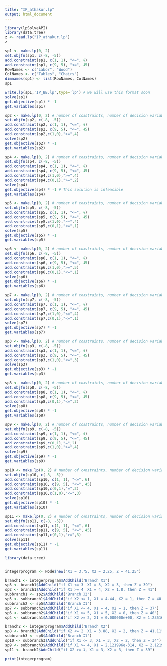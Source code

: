 ```yaml
---
title: "IP_athakur.lp"
output: html_document
---
```


```r
library(lpSolveAPI)
library(data.tree)
z <- read.lp("IP_athakur.lp")
z
```

```r
sp1 <- make.lp(0, 2)
set.objfn(sp1, c(-8, -5))
add.constraint(sp1, c(1, 1), "<=", 6)
add.constraint(sp1, c(9, 5), "<=", 45)
RowNames <- c("Labor", "Wood")
ColNames <- c("Tables", "Chairs")
dimnames(sp1) <- list(RowNames, ColNames)
sp1
```

```r
write.lp(sp1,'IP_BB.lp',type='lp') # we will use this format soon
solve(sp1)
get.objective(sp1) * -1
get.variables(sp1)
```

```r
sp2 <- make.lp(0, 2) # number of constraints, number of decision variables
set.objfn(sp2, c(-8, -5))
add.constraint(sp2, c(1, 1), "<=", 6)
add.constraint(sp2, c(9, 5), "<=", 45)
add.constraint(sp2,c(1,0),">=",4)
solve(sp2)
get.objective(sp2) * -1
get.variables(sp2)
```
```r
sp4 <- make.lp(0, 2) # number of constraints, number of decision variables
set.objfn(sp4, c(-8, -5))
add.constraint(sp4, c(1, 1), "<=", 6)
add.constraint(sp4, c(9, 5), "<=", 45)
add.constraint(sp4,c(1,0),">=",4)
add.constraint(sp4,c(0,1),">=",2)
solve(sp4)
get.objective(sp4) * -1 # This solution is infeasible
get.variables(sp4)
```
```r
sp5 <- make.lp(0, 2) # number of constraints, number of decision variables
set.objfn(sp5, c(-8, -5))
add.constraint(sp5, c(1, 1), "<=", 6)
add.constraint(sp5, c(9, 5), "<=", 45)
add.constraint(sp5,c(1,0),">=",4)
add.constraint(sp5,c(0,1),"<=",1)
solve(sp5)
get.objective(sp5) * -1 
get.variables(sp5)
```

```r
sp6 <- make.lp(0, 2) # number of constraints, number of decision variables
set.objfn(sp6, c(-8, -5))
add.constraint(sp6, c(1, 1), "<=", 6)
add.constraint(sp6, c(9, 5), "<=", 45)
add.constraint(sp6,c(1,0),">=",5)
add.constraint(sp6,c(0,1),"<=",1)
solve(sp6)
get.objective(sp6) * -1 
get.variables(sp6)
```

```r
sp7 <- make.lp(0, 2) # number of constraints, number of decision variables
set.objfn(sp7, c(-8, -5))
add.constraint(sp7, c(1, 1), "<=", 6)
add.constraint(sp7, c(9, 5), "<=", 45)
add.constraint(sp7,c(1,0),"<=",4)
add.constraint(sp7,c(0,1),"<=",1)
solve(sp7)
get.objective(sp7) * -1 
get.variables(sp7)
```
```r
sp3 <- make.lp(0, 2) # number of constraints, number of decision variables
set.objfn(sp3, c(-8, -5))
add.constraint(sp3, c(1, 1), "<=", 6)
add.constraint(sp3, c(9, 5), "<=", 45)
add.constraint(sp3,c(1,0),"<=",3)
solve(sp3)
get.objective(sp3) * -1
get.variables(sp3)
```

```r
sp8 <- make.lp(0, 2) # number of constraints, number of decision variables
set.objfn(sp8, c(-8, -5))
add.constraint(sp8, c(1, 1), "<=", 6)
add.constraint(sp8, c(9, 5), "<=", 45)
add.constraint(sp8,c(0,1),"<=",2)
solve(sp8)
get.objective(sp8) * -1
get.variables(sp8)
```

```r
sp9 <- make.lp(0, 2) # number of constraints, number of decision variables
set.objfn(sp9, c(-8, -5))
add.constraint(sp9, c(1, 1), "<=", 6)
add.constraint(sp9, c(9, 5), "<=", 45)
add.constraint(sp9,c(0,1),"=",2)
add.constraint(sp9,c(1,0),">=",4)
solve(sp9)
get.objective(sp9) * -1
get.variables(sp9)
```
```r
sp10 <- make.lp(0, 2) # number of constraints, number of decision variables
set.objfn(sp10, c(-8, -5))
add.constraint(sp10, c(1, 1), "<=", 6)
add.constraint(sp10, c(9, 5), "<=", 45)
add.constraint(sp10,c(0,1),"=",2)
add.constraint(sp10,c(1,0),"<=",3)
solve(sp10)
get.objective(sp10) * -1
get.variables(sp10)
```

```r
sp11 <- make.lp(0, 2) # number of constraints, number of decision variables
set.objfn(sp11, c(-8, -5))
add.constraint(sp11, c(1, 1), "<=", 6)
add.constraint(sp11, c(9, 5), "<=", 45)
add.constraint(sp11,c(0,1),">=",3)
solve(sp11)
get.objective(sp11) * -1
get.variables(sp11)

```

```r

library(data.tree)


integerprogram <- Node$new("X1 = 3.75, X2 = 2.25, Z = 41.25")

branch1 <- integerprogram$AddChild("Branch X1")
sp3 <- branch1$AddChild("if X1 <= 3, X1 = 3, X2 = 3, then Z = 39")
sp2 <- branch1$AddChild("if X1 >= 4, X1 = 4, X2 = 1.8, then Z = 41")
subbranch1 <- sp2$AddChild("Branch X2")
sp5 <- subbranch1$AddChild("if X2 <= 1, X1 = 4.44, X2 = 1, then Z = 40.56")
subbranch2 <- sp5$AddChild("Branch X1")
sp7 <- subbranch2$AddChild("if X1 <= 4, X1 = 4, X2 = 1, then Z = 37")
sp6 <- subbranch2$AddChild("if X1 >= 5, X1 = 5, X2 = 0, then Z = 40")
sp4 <- subbranch1$AddChild("if X2 >= 2, X1 = 0.000000e+00, X2 = 1.235164e-322, then Z = -1e+30")

branch2 <- integerprogram$AddChild("Branch X2")
sp8 <- branch2$AddChild("if X2 <= 2, X1 = 3.88, X2 = 2, then Z = 41.11")
subbranch3 <- sp8$AddChild("Branch X1")
sp10 <- subbranch3$AddChild("if X1 <= 3, X1 = 3, X2 = 2, then Z = 34")
sp9 <- subbranch3$AddChild("if X1 >= 4, X1 = 2.121996e-314, X2 = 2.121996e-314, then Z = -1e+30")
sp11 <- branch2$AddChild("if X2 >= 3, X1 = 3, X2 = 3, then Z = 39")

print(integerprogram)
```
